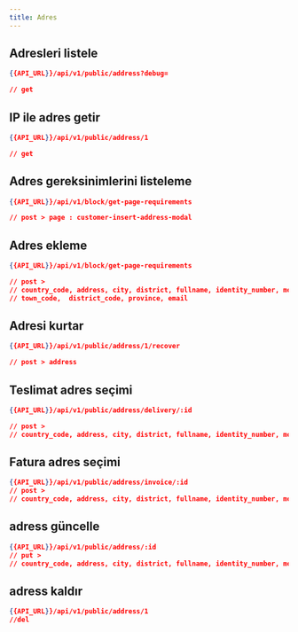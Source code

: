 ```yaml
---
title: Adres
---
```



## Adresleri listele

```json
{{API_URL}}/api/v1/public/address?debug=

// get
```

## IP ile adres getir

```json
{{API_URL}}/api/v1/public/address/1

// get
```
## Adres gereksinimlerini listeleme

```json
{{API_URL}}/api/v1/block/get-page-requirements

// post > page : customer-insert-address-modal
```

## Adres ekleme

```json
{{API_URL}}/api/v1/block/get-page-requirements

// post > 
// country_code, address, city, district, fullname, identity_number, mobile_phone, nationality, title, nationality, town,
// town_code,  district_code, province, email

```
## Adresi kurtar

```json
{{API_URL}}/api/v1/public/address/1/recover

// post > address

```
## Teslimat adres seçimi

```json
{{API_URL}}/api/v1/public/address/delivery/:id

// post > 
// country_code, address, city, district, fullname, identity_number, mobile_phone, nationality, province, town, title


```
## Fatura adres seçimi

```json
{{API_URL}}/api/v1/public/address/invoice/:id
// post > 
// country_code, address, city, district, fullname, identity_number, mobile_phone, nationality, province, town, title


```
## adress güncelle

```json
{{API_URL}}/api/v1/public/address/:id
// put > 
// country_code, address, city, district, fullname, identity_number, mobile_phone, nationality, province, town, title


```

## adress kaldır

```json
{{API_URL}}/api/v1/public/address/1
//del


```














